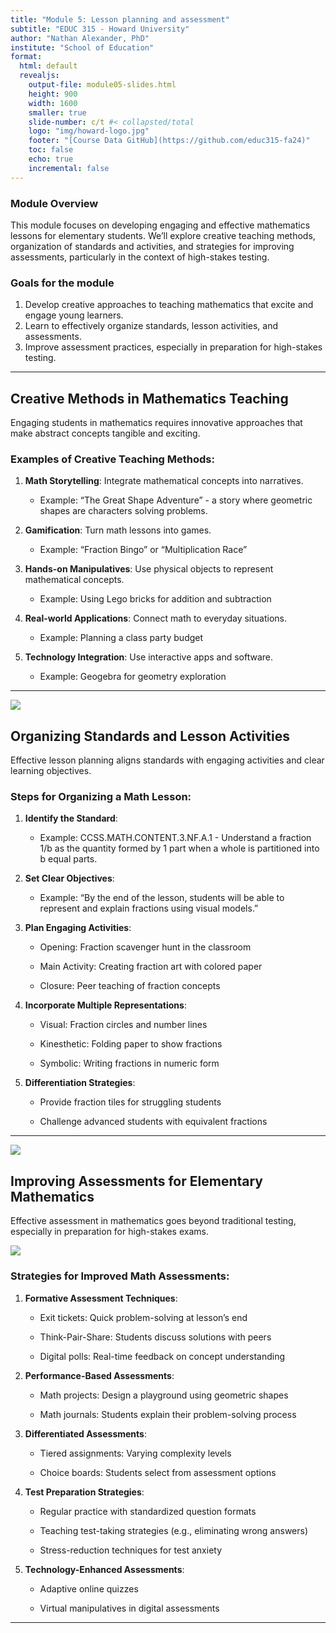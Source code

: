 ```yaml
---
title: "Module 5: Lesson planning and assessment"
subtitle: "EDUC 315 - Howard University"
author: "Nathan Alexander, PhD"
institute: "School of Education"
format: 
  html: default
  revealjs:
    output-file: module05-slides.html
    height: 900
    width: 1600
    smaller: true
    slide-number: c/t #< collapsted/total
    logo: "img/howard-logo.jpg"
    footer: "[Course Data GitHub](https://github.com/educ315-fa24)"
    toc: false
    echo: true
    incremental: false
---
```


### Module Overview

This module focuses on developing engaging and effective mathematics lessons for elementary students. We'll explore creative teaching methods, organization of standards and activities, and strategies for improving assessments, particularly in the context of high-stakes testing.

### Goals for the module

1. Develop creative approaches to teaching mathematics that excite and engage young learners.
2. Learn to effectively organize standards, lesson activities, and assessments.
3. Improve assessment practices, especially in preparation for high-stakes testing.

------------------------------------------------------------------------

## Creative Methods in Mathematics Teaching

::: {.callout-note icon="false"}
Engaging students in mathematics requires innovative approaches that make abstract concepts tangible and exciting.
:::

### Examples of Creative Teaching Methods:

1. **Math Storytelling**: Integrate mathematical concepts into narratives.
   
   - Example: "The Great Shape Adventure" - a story where geometric shapes are characters solving problems.

2. **Gamification**: Turn math lessons into games.
   
   - Example: "Fraction Bingo" or "Multiplication Race"

3. **Hands-on Manipulatives**: Use physical objects to represent mathematical concepts.
   
   - Example: Using Lego bricks for addition and subtraction

4. **Real-world Applications**: Connect math to everyday situations.
   
   - Example: Planning a class party budget

5. **Technology Integration**: Use interactive apps and software.
   
   - Example: Geogebra for geometry exploration

------------------------------------------------------------------------

![](/img/mod05/math-lesson.jpg)

## Organizing Standards and Lesson Activities

::: {.callout-note icon="false"}
Effective lesson planning aligns standards with engaging activities and clear learning objectives.
:::

### Steps for Organizing a Math Lesson:

1. **Identify the Standard**: 
   
   - Example: CCSS.MATH.CONTENT.3.NF.A.1 - Understand a fraction 1/b as the quantity formed by 1 part when a whole is partitioned into b equal parts.

2. **Set Clear Objectives**:
   
   - Example: "By the end of the lesson, students will be able to represent and explain fractions using visual models."

3. **Plan Engaging Activities**:
   
   - Opening: Fraction scavenger hunt in the classroom
   
   - Main Activity: Creating fraction art with colored paper
   
   - Closure: Peer teaching of fraction concepts

4. **Incorporate Multiple Representations**:
   
   - Visual: Fraction circles and number lines
   
   - Kinesthetic: Folding paper to show fractions
   
   - Symbolic: Writing fractions in numeric form

5. **Differentiation Strategies**:
   
   - Provide fraction tiles for struggling students
   
   - Challenge advanced students with equivalent fractions

------------------------------------------------------------------------

![](/img/mod05/math-lesson-2.jpg)

## Improving Assessments for Elementary Mathematics

::: {.callout-note icon="false"}
Effective assessment in mathematics goes beyond traditional testing, especially in preparation for high-stakes exams.
:::

![](/img/mod05/testing.png)

### Strategies for Improved Math Assessments:

1. **Formative Assessment Techniques**:
   
   - Exit tickets: Quick problem-solving at lesson's end
   
   - Think-Pair-Share: Students discuss solutions with peers
   
   - Digital polls: Real-time feedback on concept understanding

2. **Performance-Based Assessments**:
   
   - Math projects: Design a playground using geometric shapes
   
   - Math journals: Students explain their problem-solving process

3. **Differentiated Assessments**:
   
   - Tiered assignments: Varying complexity levels
   
   - Choice boards: Students select from assessment options

4. **Test Preparation Strategies**:
   
   - Regular practice with standardized question formats
   
   - Teaching test-taking strategies (e.g., eliminating wrong answers)
   
   - Stress-reduction techniques for test anxiety

5. **Technology-Enhanced Assessments**:
   
   - Adaptive online quizzes
   
   - Virtual manipulatives in digital assessments

------------------------------------------------------------------------

